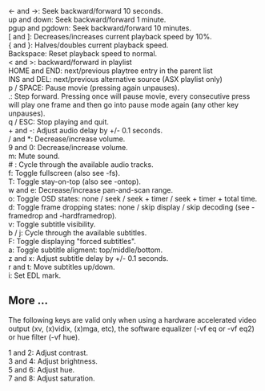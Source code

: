;<- and ->: Seek backward/forward 10 seconds.
;up and down:    Seek backward/forward 1 minute.
;pgup and pgdown:    Seek backward/forward 10 minutes.
;[ and ]:    Decreases/increases current playback speed by 10%.
;{ and }:    Halves/doubles current playback speed.
;Backspace:    Reset playback speed to normal.
;< and >:    backward/forward in playlist
;HOME and END:    next/previous playtree entry in the parent list
;INS and DEL:    next/previous alternative source (ASX playlist only)
;p / SPACE:    Pause movie (pressing again unpauses).
;.:    Step forward. Pressing once will pause movie, every consecutive press will play one frame and then go into pause mode again (any other key unpauses).
;q / ESC:    Stop playing and quit.
;+ and -:    Adjust audio delay by +/- 0.1 seconds.
;/ and *:    Decrease/increase volume.
;9 and 0:    Decrease/increase volume.
;m:    Mute sound.
; # :    Cycle through the available audio tracks.
;f:    Toggle fullscreen (also see -fs).
;T:    Toggle stay-on-top (also see -ontop).
;w and e:    Decrease/increase pan-and-scan range.
;o:    Toggle OSD states: none / seek / seek + timer / seek + timer + total time.
;d:    Toggle frame dropping states: none / skip display / skip decoding (see -framedrop and -hardframedrop).
;v:    Toggle subtitle visibility.
;b / j:    Cycle through the available subtitles.
;F:    Toggle displaying "forced subtitles".
;a:    Toggle subtitle aligment: top/middle/bottom.
;z and x:    Adjust subtitle delay by +/- 0.1 seconds.
;r and t:    Move subtitles up/down.
;i:    Set EDL mark.

== More ... ==

The following keys are valid only when using a hardware accelerated video output (xv, (x)vidix, (x)mga, etc), the software equalizer (-vf eq or -vf eq2) or hue filter (-vf hue).

;1 and 2:    Adjust contrast.
;3 and 4:    Adjust brightness.
;5 and 6:    Adjust hue.
;7 and 8:    Adjust saturation.


